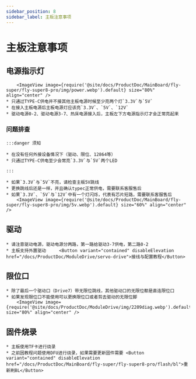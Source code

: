 ```yaml
---
sidebar_position: 8
sidebar_label: 主板注意事项
---
```






# 主板注意事项

## 电源指示灯

        <ImageView image={require('@site/docs/ProductDoc/MainBoard/fly-super/fly-super8-pro/img/power.webp').default} size="80%" align="center" />
    * 只通过TYPE-C供电并不接其他主板电源时候至少亮两个灯`3.3V`与`5V`
    * 在接入主板电源后主板电源灯应该亮`3.3V`、`5V`、`12V`
    * 驱动电源0-2、驱动电源3-7、热床电源接入后，主板左下方电源指示灯才会正常亮起来

### 问题排查


    :::danger 须知

    * 在没有任何外接设备情况下（驱动、限位、12864等）
    * 只通过TYPE-C供电至少会常亮`3.3V`与`5V`两个LED

    :::

    * 如果`3.3V`与`5V`不亮，请检查主板5V跳线
    * 更换跳线后还是一样，并且确认typec正常供电，需要联系客服售后
    * 如果`3.3V`、`5V`与`12V`中有一个灯闪烁，代表有芯片短路，需要联系客服售后
        <ImageView image={require('@site/docs/ProductDoc/MainBoard/fly-super/fly-super8-pro/img/5v.webp').default} size="60%" align="center" />

## 驱动

    * 请注意驱动电源，驱动电源分两路，第一路给驱动3-7供电，第二路0-2
    * 主板支持外置驱动     <Button variant="contained" disableElevation href="/docs/ProductDoc/ModuleDrive/servo-drive">接线与配置教程</Button>

## 限位口

    * 除了最后一个驱动口（Drive7）带无限位跳线，其他驱动口的无限位都是直连限位口
    * 如果发现限位口不能使用可以更换限位口或者剪去驱动的无限位脚
        <ImageView image={require('@site/docs/ProductDoc/ModuleDrive/img/2209diag.webp').default} size="80%" align="center" />




## 固件烧录

    * 主板使用TF卡进行烧录
    * 之前因教程问题使用DFU进行烧录，如果需要更新固件需要 <Button variant="contained" disableElevation href="/docs/ProductDoc/MainBoard/fly-super/fly-super8-pro/flash/bl">重新刷BL</Button>
